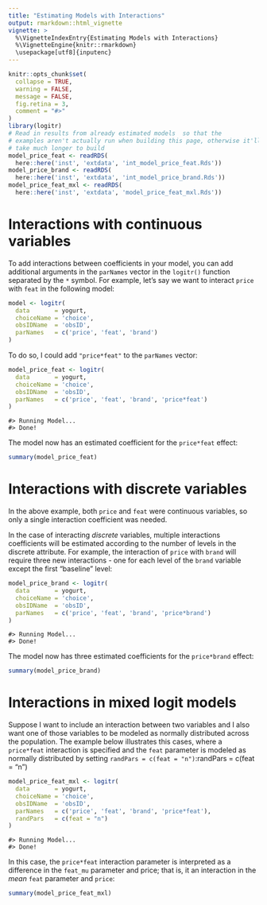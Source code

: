 ```yaml
---
title: "Estimating Models with Interactions"
output: rmarkdown::html_vignette
vignette: >
  %\VignetteIndexEntry{Estimating Models with Interactions}
  %\VignetteEngine{knitr::rmarkdown}
  \usepackage[utf8]{inputenc}
---
```


```r
knitr::opts_chunk$set(
  collapse = TRUE,
  warning = FALSE,
  message = FALSE,
  fig.retina = 3,
  comment = "#>"
)
library(logitr)
# Read in results from already estimated models  so that the
# examples aren't actually run when building this page, otherwise it'll
# take much longer to build
model_price_feat <- readRDS(
  here::here('inst', 'extdata', 'int_model_price_feat.Rds'))
model_price_brand <- readRDS(
  here::here('inst', 'extdata', 'int_model_price_brand.Rds'))
model_price_feat_mxl <- readRDS(
  here::here('inst', 'extdata', 'model_price_feat_mxl.Rds'))
```

# Interactions with continuous variables

To add interactions between coefficients in your model, you can add additional arguments in the `parNames` vector in the `logitr()` function separated by the `*` symbol. For example, let's say we want to interact `price` with `feat` in the following model:

```r
model <- logitr(
  data       = yogurt,
  choiceName = 'choice',
  obsIDName  = 'obsID',
  parNames   = c('price', 'feat', 'brand')
)
```

To do so, I could add `"price*feat"` to the `parNames` vector:

```r
model_price_feat <- logitr(
  data       = yogurt,
  choiceName = 'choice',
  obsIDName  = 'obsID',
  parNames   = c('price', 'feat', 'brand', 'price*feat')
)
```
```
#> Running Model...
#> Done!
```

The model now has an estimated coefficient for the `price*feat` effect:

```r
summary(model_price_feat)
```

# Interactions with discrete variables

In the above example, both `price` and `feat` were continuous variables, so only a single interaction coefficient was needed.

In the case of interacting _discrete_ variables, multiple interactions coefficients will be estimated according to the number of levels in the discrete attribute. For example, the interaction of `price` with `brand` will require three new interactions - one for each level of the `brand` variable except the first "baseline" level:

```r
model_price_brand <- logitr(
  data       = yogurt,
  choiceName = 'choice',
  obsIDName  = 'obsID',
  parNames   = c('price', 'feat', 'brand', 'price*brand')
)
```
```
#> Running Model...
#> Done!
```

The model now has three estimated coefficients for the `price*brand` effect:

```r
summary(model_price_brand)
```

# Interactions in mixed logit models

Suppose I want to include an interaction between two variables and I also want one of those variables to be modeled as normally distributed across the population. The example below illustrates this cases, where a `price*feat` interaction is specified and the `feat` parameter is modeled as normally distributed by setting `randPars = c(feat = "n")`:randPars   = c(feat = "n")

```r
model_price_feat_mxl <- logitr(
  data       = yogurt,
  choiceName = 'choice',
  obsIDName  = 'obsID',
  parNames   = c('price', 'feat', 'brand', 'price*feat'),
  randPars   = c(feat = "n")
)
```
```
#> Running Model...
#> Done!
```

In this case, the `price*feat` interaction parameter is interpreted as a difference in the `feat_mu` parameter and price; that is, it an interaction in the _mean_ `feat` parameter and `price`:

```r
summary(model_price_feat_mxl)
```

